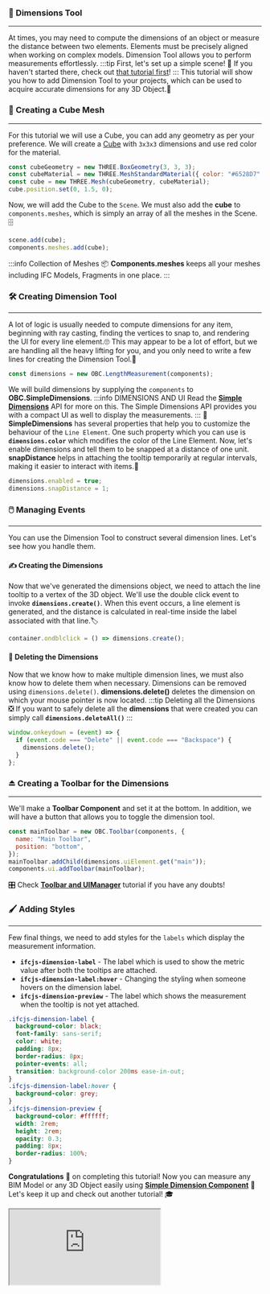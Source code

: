 ### 📏 Dimensions Tool

---

At times, you may need to compute the dimensions of an object or measure the distance between two elements.
Elements must be precisely aligned when working on complex models.
Dimension Tool allows you to perform measurements effortlessly.
:::tip First, let's set up a simple scene!
👀 If you haven't started there, check out [that tutorial first](SimpleScene.mdx)!
:::
This tutorial will show you how to add Dimension Tool to your projects,
which can be used to acquire accurate dimensions for any 3D Object.🔭

### 🎲 Creating a Cube Mesh

---

For this tutorial we will use a Cube, you can add any geometry as per your preference.
We will create a [Cube](https://threejs.org/docs/index.html?q=box#api/en/geometries/BoxGeometry)
with `3x3x3` dimensions and use red color for the material.

```js
const cubeGeometry = new THREE.BoxGeometry(3, 3, 3);
const cubeMaterial = new THREE.MeshStandardMaterial({ color: "#6528D7" });
const cube = new THREE.Mesh(cubeGeometry, cubeMaterial);
cube.position.set(0, 1.5, 0);
```

Now, we will add the Cube to the `Scene`. We must also add the **cube** to `components.meshes`,
which is simply an array of all the meshes in the Scene.🗄️

```js
scene.add(cube);
components.meshes.add(cube);
```

:::info Collection of Meshes
📦 **Components.meshes** keeps all your meshes including IFC Models, Fragments in
one place.
:::

### 🛠️ Creating Dimension Tool

---

A lot of logic is usually needed to compute dimensions for any item, beginning with ray casting,
finding the vertices to snap to, and rendering the UI for every line element.🙄
This may appear to be a lot of effort, but we are handling all the heavy lifting for you,
and you only need to write a few lines for creating the Dimension Tool.💪

```js
const dimensions = new OBC.LengthMeasurement(components);
```

We will build dimensions by supplying the `components` to **OBC.SimpleDimensions**.
:::info DIMENSIONS AND UI
Read the **[Simple Dimensions](../api/classes/components.SimpleDimensions)** API for more on this.
The Simple Dimensions API provides you with a compact UI as well to display the measurements.
:::
🎨 **SimpleDimensions** has several properties that help you to customize the behaviour of the `Line Element`.
One such property which you can use is **`dimensions.color`** which modifies the color of the Line Element.
Now, let's enable dimensions and tell them to be snapped at a distance of one unit.
**snapDistance** helps in attaching the tooltip temporarily at regular intervals,
making it easier to interact with items.📍

```js
dimensions.enabled = true;
dimensions.snapDistance = 1;
```

### 🖱️ Managing Events

---

You can use the Dimension Tool to construct several dimension lines. Let's see how you handle them.

#### ✍️ Creating the Dimensions

Now that we've generated the dimensions object, we need to attach the line tooltip to a vertex of the 3D object.
We'll use the double click event to invoke **`dimensions.create()`**.
When this event occurs, a line element is generated,
and the distance is calculated in real-time inside the label associated with that line.🏷️

```js
container.ondblclick = () => dimensions.create();
```

#### 🧹 Deleting the Dimensions

Now that we know how to make multiple dimension lines, we must also know how to delete them when necessary.
Dimensions can be removed using `dimensions.delete()`.
**dimensions.delete()** deletes the dimension on which your mouse pointer is now located.
:::tip Deleting all the Dimensions
❎ If you want to safely delete all the **dimensions** that were created you can simply call
**`dimensions.deleteAll()`**
:::

```js
window.onkeydown = (event) => {
  if (event.code === "Delete" || event.code === "Backspace") {
    dimensions.delete();
  }
};
```

### ⏏️ Creating a Toolbar for the Dimensions

---

We'll make a **Toolbar Component** and set it at the bottom.
In addition, we will have a button that allows you to toggle the dimension tool.

```js
const mainToolbar = new OBC.Toolbar(components, {
  name: "Main Toolbar",
  position: "bottom",
});
mainToolbar.addChild(dimensions.uiElement.get("main"));
components.ui.addToolbar(mainToolbar);
```

🎛️ Check **[Toolbar and UIManager](./UIManager.mdx)** tutorial if you have any doubts!

### 🖌️ Adding Styles

---

Few final things, we need to add styles for the `labels` which display the measurement information.

- **`ifcjs-dimension-label`** - The label which is used to show the metric value after both the tooltips are attached.
- **`ifcjs-dimension-label:hover`** - Changing the styling when someone hovers on the dimension label.
- **`ifcjs-dimension-preview`** - The label which shows the measurement when the tooltip is not yet attached.

```css title="style"
.ifcjs-dimension-label {
  background-color: black;
  font-family: sans-serif;
  color: white;
  padding: 8px;
  border-radius: 8px;
  pointer-events: all;
  transition: background-color 200ms ease-in-out;
}
.ifcjs-dimension-label:hover {
  background-color: grey;
}
.ifcjs-dimension-preview {
  background-color: #ffffff;
  width: 2rem;
  height: 2rem;
  opacity: 0.3;
  padding: 8px;
  border-radius: 100%;
}
```

**Congratulations** 🎉 on completing this tutorial! Now you can measure any BIM Model or any 3D Object easily using
**[Simple Dimension Component](../api/classes/components.SimpleDimensions)** 📐
Let's keep it up and check out another tutorial! 🎓

<iframe src="https://thatopen.github.io/engine_components/src/measurement/LengthMeasurement/index.html"></iframe>
